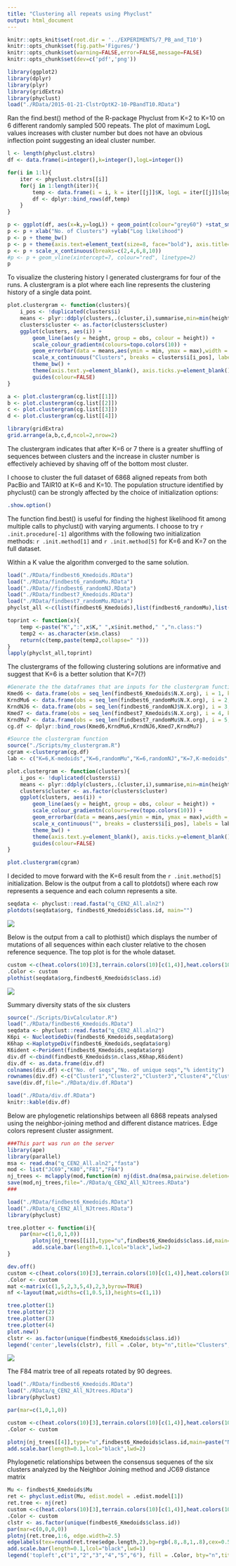 ```yaml
---
title: "Clustering all repeats using Phyclust"
output: html_document
---
```

```r
knitr::opts_knit$set(root.dir = '../EXPERIMENTS/7_PB_and_T10')
knitr::opts_chunk$set(fig.path='Figures/')
knitr::opts_chunk$set(warning=FALSE,error=FALSE,message=FALSE)
knitr::opts_chunk$set(dev=c('pdf','png'))
```
```r
library(ggplot2)
library(dplyr)
library(plyr)
library(gridExtra)
library(phyclust)
load("./RData/2015-01-21-ClstrOptK2-10-PBandT10.RData")
```

Ran the find.best() method of the R-package Phyclust from K=2 to K=10 on 6 different randomly sampled 500 repeats. The plot of maximum LogL values increases with cluster number but does not have an obvious inflection point suggesting an ideal cluster number.
```r
l <- length(phyclust.clstrs)
df <- data.frame(i=integer(),k=integer(),logL=integer())

for(i in 1:l){
    iter <- phyclust.clstrs[[i]]
    for(j in 1:length(iter)){
        temp <- data.frame(i = i, k = iter[[j]]$K, logL = iter[[j]]$logL)
        df <- dplyr::bind_rows(df,temp)
    } 
}

p <- ggplot(df, aes(x=k,y=logL)) + geom_point(colour="grey60") +stat_smooth()
p <- p + xlab("No. of Clusters") +ylab("Log likelihood")
p <- p + theme_bw()
p <- p + theme(axis.text=element_text(size=8, face="bold"), axis.title=element_text(size=12))
p <- p + scale_x_continuous(breaks=c(2,4,6,8,10))
#p <- p + geom_vline(xintercept=7, colour="red", linetype=2)
p
```


To visualize the clustering history I generated clustergrams for four of the runs. A clustergram is a plot where each line represents the clustering history of a single data point.
```r
plot.clustergram <- function(clusters){
    i_pos <- !duplicated(clusters$i)
    means <- plyr::ddply(clusters,.(cluster,i),summarise,min=min(height),max=max(height))
    clusters$cluster <- as.factor(clusters$cluster)
    ggplot(clusters, aes(i)) +
        geom_line(aes(y = height, group = obs, colour = height)) +
        scale_colour_gradientn(colours=topo.colors(10)) +
        geom_errorbar(data = means,aes(ymin = min, ymax = max),width = 0.1) +
        scale_x_continuous("Clusters", breaks = clusters$i[i_pos], labels = clusters$k[i_pos]) +
        theme_bw() + 
        theme(axis.text.y=element_blank(), axis.ticks.y=element_blank(), axis.title.y=element_blank()) +
        guides(colour=FALSE)
}

a <- plot.clustergram(cg.list[[1]])
b <- plot.clustergram(cg.list[[2]])
c <- plot.clustergram(cg.list[[3]])
d <- plot.clustergram(cg.list[[4]])

library(gridExtra)
grid.arrange(a,b,c,d,ncol=2,nrow=2)
```

The clustergram indicates that after K=6 or 7 there is a greater shuffling of sequences between clusters and the increase in cluster number is effectively achieved by shaving off of the bottom most cluster.

I choose to cluster the full dataset of 6868 aligned repeats from both PacBio and TAIR10 at K=6 and K=10. The population structure identified by phyclust() can be strongly affected by the choice of initialization options:
```r
.show.option()
```

The function find.best() is useful for finding the highest
likelihood fit among multiple calls to phyclust() with varying arguments. I choose to try `r .init.procedure[-1]` algorithms with the following two initialization methods: `r .init.method[1]` and `r .init.method[5]` for K=6 and K=7 on the full dataset.

Within a K value the algorithm converged to the same solution.
```r
load("./RData/findbest6_Kmedoids.RData")
load("./RData/findbest6_randomMu.RData")
load("./RData//findbest6_randomNJ.RData")
load("./RData/findbest7_Kmedoids.RData")
load("./RData/findbest7_randomMu.RData")
phyclst_all <-c(list(findbest6_Kmedoids),list(findbest6_randomMu),list(findbest6_randomNJ),list(findbest7_Kmedoids),list(findbest7_randomMu))

toprint <- function(x){
    temp <-paste("K",":",x$K," ",x$init.method," ","n.class:")
    temp2 <- as.character(x$n.class)
    return(c(temp,paste(temp2,collapse=" ")))
}
lapply(phyclst_all,toprint)
```

The clustergrams of the following clustering solutions are informative and suggest that K=6 is a better solution that K=7(?)
```r
#Generate the the dataframes that are inputs for the clustergram function
Kmed6 <- data.frame(obs = seq_len(findbest6_Kmedoids$N.X.org), i = 1, k = 6, cluster = findbest6_Kmedoids$class.id)
KrndMu6 <- data.frame(obs = seq_len(findbest6_randomMu$N.X.org), i = 2, k = 6, cluster = findbest6_randomMu$class.id)
KrndNJ6 <- data.frame(obs = seq_len(findbest6_randomNJ$N.X.org), i = 3, k = 6, cluster = findbest6_randomNJ$class.id)
Kmed7 <- data.frame(obs = seq_len(findbest7_Kmedoids$N.X.org), i = 4, k = 7, cluster = findbest7_Kmedoids$class.id)
KrndMu7 <- data.frame(obs = seq_len(findbest7_randomMu$N.X.org), i = 5, k = 7, cluster = findbest7_randomMu$class.id)
cg.df <- dplyr::bind_rows(Kmed6,KrndMu6,KrndNJ6,Kmed7,KrndMu7)

#Source the clustergram function
source("./Scripts/my_clustergram.R")
cgram <-clustergram(cg.df)
lab <- c("K=6,K-medoids","K=6,randomMu","K=6,randomNJ","K=7,K-medoids","K=7,randomMu")

plot.clustergram <- function(clusters){
    i_pos <- !duplicated(clusters$i)
    means <- plyr::ddply(clusters,.(cluster,i),summarise,min=min(height),max=max(height))
    clusters$cluster <- as.factor(clusters$cluster)
    ggplot(clusters, aes(i)) +
        geom_line(aes(y = height, group = obs, colour = height)) +
        scale_colour_gradientn(colours=rev(topo.colors(10))) +
        geom_errorbar(data = means,aes(ymin = min, ymax = max),width = 0.1) +
        scale_x_continuous("", breaks = clusters$i[i_pos], labels = lab) +
        theme_bw() + 
        theme(axis.text.y=element_blank(), axis.ticks.y=element_blank(), axis.title.y=element_blank()) +
        guides(colour=FALSE)
}

plot.clustergram(cgram)
````

I decided to move forward with the K=6 result from the `r .init.method[5]` initialization. Below is the output from a call to plotdots() where each row represents a sequence and each column represents a site.
```r
seqdata <- phyclust::read.fasta("q_CEN2_All.aln2")
plotdots(seqdata$org, findbest6_Kmedoids$class.id, main="")
````
![](./Figures/q_CEN2_All_plotdots.png)

Below is the output from a call to plothist() which displays the number of mutations of all sequences within each cluster relative to the chosen reference sequence. The top plot is for the whole dataset.
```r
custom <-c(heat.colors(10)[3],terrain.colors(10)[c(1,4)],heat.colors(10)[7],topo.colors(10)[c(4,3)])
.Color <- custom
plothist(seqdata$org,findbest6_Kmedoids$class.id)
```
![](./Figures/q_CEN2_All_plothist.png)

Summary diversity stats of the six clusters
```r
source("./Scripts/DivCalculator.R")
load("./RData/findbest6_Kmedoids.RData")
seqdata <- phyclust::read.fasta("q_CEN2_All.aln2")
K6pi <- NucleotideDiv(findbest6_Kmedoids,seqdata$org)
K6hap <-HaplotypeDiv(findbest6_Kmedoids,seqdata$org)
K6ident <-Perident(findbest6_Kmedoids,seqdata$org)
div.df <-cbind(findbest6_Kmedoids$n.class,K6hap,K6ident)
div.df <- as.data.frame(div.df)
colnames(div.df) <-c("No. of seqs","No. of unique seqs","% identity")
rownames(div.df) <-c("Cluster1","Cluster2","Cluster3","Cluster4","Cluster5","Cluster6")
save(div.df,file="./RData/div.df.RData")
```
```r
load("./RData/div.df.RData")
knitr::kable(div.df)
```

Below are phylogenetic relationships between all 6868 repeats analysed using the neighbor-joining method and different distance matrices. Edge colors represent cluster assignment.
```r
###This part was run on the server
library(ape)
library(parallel)
msa <- read.dna("q_CEN2_All.aln2","fasta")
mod <- list("JC69","K80","F81","F84")
nj_trees <- mclapply(mod,function(m) nj(dist.dna(msa,pairwise.deletion=TRUE,model=m)),mc.cores=4)
save(mod,nj_trees,file="./RData/q_CEN2_All_NJtrees.RData")
###

load("./RData/findbest6_Kmedoids.RData")
load("./RData/q_CEN2_All_NJtrees.RData")
library(phyclust)

tree.plotter <- function(i){
    par(mar=c(1,0,1,0))
        plotnj(nj_trees[[i]],type="u",findbest6_Kmedoids$class.id,main=paste("NJ tree, ",mod[i]," matrix", collapse=""),rotate.tree=180)
        add.scale.bar(length=0.1,lcol="black",lwd=2)
}

dev.off()
custom <-c(heat.colors(10)[3],terrain.colors(10)[c(1,4)],heat.colors(10)[7],topo.colors(10)[c(4,3)])
.Color <- custom
mat <-matrix(c(1,5,2,3,5,4),2,3,byrow=TRUE)
nf <-layout(mat,widths=c(1,0.5,1),heights=c(1,1))

tree.plotter(1)
tree.plotter(2)
tree.plotter(3)
tree.plotter(4)
plot.new()
clstr <- as.factor(unique(findbest6_Kmedoids$class.id))
legend('center',levels(clstr), fill = .Color, bty="n",title="Clusters", cex=1.2)
```
![](./Figures/q_CEN2_All_NJ.png)

The F84 matrix tree of all repeats rotated by 90 degrees.
```r
load("./RData/findbest6_Kmedoids.RData")
load("./RData/q_CEN2_All_NJtrees.RData")
library(phyclust)

par(mar=c(1,0,1,0))

custom <-c(heat.colors(10)[3],terrain.colors(10)[c(1,4)],heat.colors(10)[7],topo.colors(10)[c(4,3)])
.Color <- custom

plotnj(nj_trees[[4]],type="u",findbest6_Kmedoids$class.id,main=paste("NJ tree, ",mod[4]," matrix", collapse=""),rotate.tree=90)
add.scale.bar(length=0.1,lcol="black",lwd=2)
```

Phylogenetic relationships between the consensus sequenes of the six clusters analyzed by the Neighbor Joining method and JC69 distance matrix
```r
Mu <- findbest6_Kmedoids$Mu
ret <- phyclust.edist(Mu, edist.model = .edist.model[1])
ret.tree <- nj(ret)
custom <-c(heat.colors(10)[3],terrain.colors(10)[c(1,4)],heat.colors(10)[7],topo.colors(10)[c(4,3)])
.Color <- custom
clstr <- as.factor(unique(findbest6_Kmedoids$class.id))
par(mar=c(0,0,0,0))
plotnj(ret.tree,1:6, edge.width=2.5)
edgelabels(tex=round(ret.tree$edge.length,2),bg=rgb(.8,.8,1,.8),cex=0.5)
add.scale.bar(length=0.1,lcol="black",lwd=1)
legend('topleft',c("1","2","3","4","5","6"), fill = .Color, bty="n",title="Clusters", cex=1.2)
```

